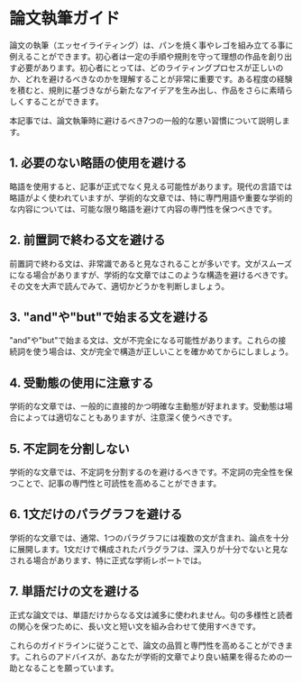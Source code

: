 # 論文執筆ガイド

論文の執筆（エッセイライティング）は、パンを焼く事やレゴを組み立てる事に例えることができます。初心者は一定の手順や規則を守って理想の作品を創り出す必要があります。初心者にとっては、どのライティングプロセスが正しいのか、どれを避けるべきなのかを理解することが非常に重要です。ある程度の経験を積むと、規則に基づきながら新たなアイデアを生み出し、作品をさらに素晴らしくすることができます。

本記事では、論文執筆時に避けるべき7つの一般的な悪い習慣について説明します。

## 1. 必要のない略語の使用を避ける

略語を使用すると、記事が正式でなく見える可能性があります。現代の言語では略語がよく使われていますが、学術的な文章では、特に専門用語や重要な学術的な内容については、可能な限り略語を避けて内容の専門性を保つべきです。

## 2. 前置詞で終わる文を避ける

前置詞で終わる文は、非常識であると見なされることが多いです。文がスムーズになる場合がありますが、学術的な文章ではこのような構造を避けるべきです。その文を大声で読んでみて、適切かどうかを判断しましょう。

## 3. "and"や"but"で始まる文を避ける

"and"や"but"で始まる文は、文が不完全になる可能性があります。これらの接続詞を使う場合は、文が完全で構造が正しいことを確かめてからにしましょう。

## 4. 受動態の使用に注意する

学術的な文章では、一般的に直接的かつ明確な主動態が好まれます。受動態は場合によっては適切なこともありますが、注意深く使うべきです。

## 5. 不定詞を分割しない

学術的な文章では、不定詞を分割するのを避けるべきです。不定詞の完全性を保つことで、記事の専門性と可読性を高めることができます。

## 6. 1文だけのパラグラフを避ける

学術的な文章では、通常、1つのパラグラフには複数の文が含まれ、論点を十分に展開します。1文だけで構成されたパラグラフは、深入りが十分でないと見なされる場合があります、特に正式な学術レポートでは。

## 7. 単語だけの文を避ける

正式な論文では、単語だけからなる文は滅多に使われません。句の多様性と読者の関心を保つために、長い文と短い文を組み合わせて使用すべきです。

これらのガイドラインに従うことで、論文の品質と専門性を高めることができます。これらのアドバイスが、あなたが学術的文章でより良い結果を得るための一助となることを願っています。

